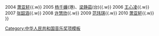 {{Navbox
|name  = 东南劲爆音乐榜劲爆港台地区最受欢迎女歌手
|title = [[东南劲爆音乐榜]]劲爆港台地区最受欢迎女歌手
|titlestyle = background: #FFC991
|list1 = {{nowrap begin}}
2003 [[莫文蔚]](港)、[[萧亚轩]](台){{.w}}
2004 [[萧亚轩]]{{.w}}
2005 [[杨千嬅]](港)、[[梁静茹]](台){{.w}}
2006 [[王心凌]]{{.w}}
2007 [[张韶涵]]{{.w}}
2008 [[许慧欣]]{{.w}}
2009 [[范玮琪]]{{.w}}
2010 [[萧亚轩]]{{.w}}
{{nowrap end}}
}}<noinclude>
[[Category:中华人民共和国音乐奖项模板]]
</noinclude>